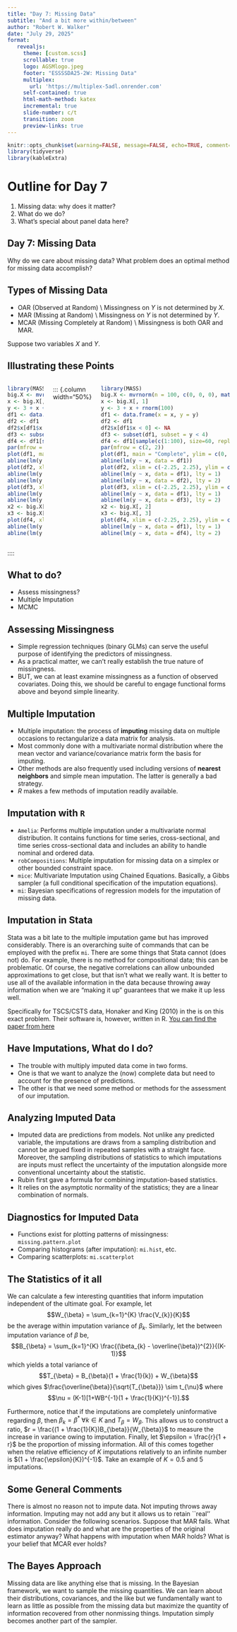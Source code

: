 ```yaml
---
title: "Day 7: Missing Data"
subtitle: "And a bit more within/between"  
author: "Robert W. Walker"
date: "July 29, 2025"
format: 
   revealjs:
     theme: [custom.scss]
     scrollable: true
     logo: AGSMlogo.jpeg
     footer: "ESSSSDA25-2W: Missing Data"
     multiplex:
       url: 'https://multiplex-5adl.onrender.com'
     self-contained: true
     html-math-method: katex
     incremental: true
     slide-number: c/t
     transition: zoom
     preview-links: true
---
```


```r
knitr::opts_chunk$set(warning=FALSE, message=FALSE, echo=TRUE, comment=NA, prompt=FALSE, fig.height=6, fig.width=6.5, fig.retina = 3, dev = 'svg', dev.args = list(bg = "white"), eval=TRUE)
library(tidyverse)
library(kableExtra)
```

# Outline for Day 7

1. Missing data: why does it matter?  
2. What do we do?
3. What's special about panel data here?


## Day 7: Missing Data

Why do we care about missing data?  What problem does an optimal method for missing data accomplish?


## Types of Missing Data

- OAR (Observed at Random) \\ Missingness on $Y$ is not determined by $X$.
- MAR (Missing at Random) \\ Missingness on $Y$ is not determined by $Y$.
- MCAR (Missing Completely at Random) \\ Missingness is both OAR and MAR.

Suppose two variables $X$ and $Y$.


## Illustrating these Points

:::: {.columns}

::: {.column width="50%"}
```r
library(MASS)
big.X <- mvrnorm(n = 100, c(0, 0, 0), matrix(c(1, 0.8, -0.7, 0.8, 1, -0.6, -0.7, -0.6, 1), nrow = 3, ncol = 3, byrow = TRUE))
x <- big.X[, 1]
y <- 3 + x + rnorm(100)
df1 <- data.frame(x = x, y = y)
df2 <- df1
df2$x[df1$x < 0] <- NA
df3 <- subset(df1, subset = y < 4)
df4 <- df1[sample(c(1:100), size=60, replace=FALSE),]
par(mfrow = c(2, 2))
plot(df1, main = "Complete", ylim = c(0, 7), xlim = c(-2.5, 2.5))
abline(lm(y ~ x, data = df1))
plot(df2, xlim = c(-2.25, 2.25), ylim = c(0, 7), main = "MAR not OAR (x pos.)")
abline(lm(y ~ x, data = df1), lty = 1)
abline(lm(y ~ x, data = df2), lty = 2)
plot(df3, xlim = c(-2.25, 2.25), ylim = c(0, 7), main = "Not MAR (y < 4)")
abline(lm(y ~ x, data = df1), lty = 1)
abline(lm(y ~ x, data = df3), lty = 2)
x2 <- big.X[, 2]
x3 <- big.X[, 3]
plot(df4, xlim = c(-2.25, 2.25), ylim = c(0, 7), main = "MCAR")
abline(lm(y ~ x, data = df1), lty = 1)
abline(lm(y ~ x, data = df4), lty = 2)
```
:::

::: {.column width="50%}
```r
library(MASS)
big.X <- mvrnorm(n = 100, c(0, 0, 0), matrix(c(1, 0.8, -0.7, 0.8, 1, -0.6, -0.7, -0.6, 1), nrow = 3, ncol = 3, byrow = TRUE))
x <- big.X[, 1]
y <- 3 + x + rnorm(100)
df1 <- data.frame(x = x, y = y)
df2 <- df1
df2$x[df1$x < 0] <- NA
df3 <- subset(df1, subset = y < 4)
df4 <- df1[sample(c(1:100), size=60, replace=FALSE),]
par(mfrow = c(2, 2))
plot(df1, main = "Complete", ylim = c(0, 7), xlim = c(-2.5, 2.5))
abline(lm(y ~ x, data = df1))
plot(df2, xlim = c(-2.25, 2.25), ylim = c(0, 7), main = "MAR not OAR (x pos.)")
abline(lm(y ~ x, data = df1), lty = 1)
abline(lm(y ~ x, data = df2), lty = 2)
plot(df3, xlim = c(-2.25, 2.25), ylim = c(0, 7), main = "Not MAR (y < 4)")
abline(lm(y ~ x, data = df1), lty = 1)
abline(lm(y ~ x, data = df3), lty = 2)
x2 <- big.X[, 2]
x3 <- big.X[, 3]
plot(df4, xlim = c(-2.25, 2.25), ylim = c(0, 7), main = "MCAR")
abline(lm(y ~ x, data = df1), lty = 1)
abline(lm(y ~ x, data = df4), lty = 2)
```
:::

::::




## What to do?

- Assess missingness?
- Multiple Imputation
- MCMC


## Assessing Missingness

- Simple regression techniques (binary GLMs) can serve the useful purpose of identifying the predictors of missingness.
- As a practical matter, we can't really establish the true nature of missingness.
- BUT, we can at least examine missingness as a function of observed covariates.  Doing this, we should be careful to engage functional forms above and beyond simple linearity.



## Multiple Imputation

- Multiple imputation: the process of **imputing** missing data on multiple occasions to rectangularize a data matrix for analysis.
- Most commonly done with a multivariate normal distribution where the mean vector and variance/covariance matrix form the basis for imputing.
- Other methods are also frequently used including versions of **nearest neighbors** and simple mean imputation.  The latter is generally a bad strategy.
- $R$ makes a few methods of imputation readily available.


## Imputation with `R`

- $\texttt{Amelia}$: Performs multiple imputation under a multivariate normal distribution.  It contains functions for time series, cross-sectional, and time series cross-sectional data and includes an ability to handle nominal and ordered data.
- $\texttt{robCompositions}$: Multiple imputation for missing data on a simplex or other bounded constraint space.
- $\texttt{mice}$: Multivariate Imputation using Chained Equations.  Basically, a Gibbs sampler (a full conditional specification of the imputation equations).
- $\texttt{mi}$: Bayesian specifications of regression models for the imputation of missing data.



## Imputation in Stata

Stata was a bit late to the multiple imputation game but has improved considerably.  There is an overarching suite of commands that can be employed with the prefix $\texttt{mi}$.  There are some things that Stata cannot (does not) do.  For example, there is no method for compositional data; this can be problematic.  Of course, the negative correlations can allow unbounded approximations to get close, but that isn't what we really want.  It is better to use all of the available information in the data because throwing away information when we are "making it up" guarantees that we make it up less well.

Specifically for TSCS/CSTS data, Honaker and King (2010) in the \emph{American Journal of Political Science} is on this exact problem.  Their software is, however, written in R.  [You can find the paper from here](http://gking.harvard.edu/files/pr.pdf)



## Have Imputations, What do I do?

- The trouble with multiply imputed data come in two forms.  
- One is that we want to analyze the (now) complete data but need to account for the presence of predictions.
- The other is that we need some method or methods for the assessment of our imputation.




## Analyzing Imputed Data

- Imputed data are predictions from models.  Not unlike any predicted variable, the imputations are draws from a sampling distribution and cannot be argued fixed in repeated samples with a straight face.  Moreover, the sampling distributions of statistics to which imputations are inputs must reflect the uncertainty of the imputation alongside more conventional uncertainty about the statistic.
- Rubin first gave a formula for combining imputation-based statistics.
- It relies on the asymptotic normality of the statistics; they are a linear combination of normals.



## Diagnostics for Imputed Data

- Functions exist for plotting patterns of missingness: `missing.pattern.plot`
- Comparing histograms (after imputation): `mi.hist`, etc.
- Comparing scatterplots: `mi.scatterplot`



## The Statistics of it all

We can calculate a few interesting quantities that inform imputation independent of the ultimate goal.  For example, let 
$$W_{\beta} = \sum_{k=1}^{K} \frac{V_{k}}{K}$$ be the average within imputation variance of $\beta_{k}$.  Similarly, let the between imputation variance of $\beta$ be, $$B_{\beta} = \sum_{k=1}^{K} \frac{(\beta_{k} - \overline{\beta})^{2}}{(K-1)}$$ which yields a total variance of $$T_{\beta} = B_{\beta}(1 + \frac{1}{k}) + W_{\beta}$$ which gives $\frac{\overline{\beta}}{\sqrt{T_{\beta}}} \sim t_{\nu}$ where $$\nu = (K-1)[1+WB^{-1}(1 + \frac{1}{K})^{-1}].$$  



Furthermore, notice that if the imputations are completely uninformative regarding $\beta$, then $\beta_{k} = \beta^{*}\; \forall k \in K$ and $T_{\beta} = W_{\beta}$.  This allows us to construct a ratio, $r = \frac{(1 + \frac{1}{K})B_{\beta}}{W_{\beta}}$ to measure the increase in variance owing to imputation.  Finally, let $\epsilon = \frac{r}{1 + r}$ be the proportion of missing information.  All of this comes together when the relative efficiency of $K$ imputations relatively to an infinite number is $(1 + \frac{\epsilon}{K})^{-1}$.  Take an example of $K=0.5$ and 5 imputations.



## Some General Comments

There is almost no reason not to impute data.  Not imputing throws away information.  Imputing may not add any but it allows us to retain ``real'' information.  Consider the following scenarios.  Suppose that MAR fails.  What does imputation really do and what are the properties of the original estimator anyway?  What happens with imputation when MAR holds?  What is your belief that MCAR ever holds?




## The Bayes Approach

Missing data are like anything else that is missing.  In the Bayesian framework, we want to sample the missing quantities.  We can learn about their distributions, covariances, and the like but we fundamentally want to learn as little as possible from the missing data but maximize the quantity of information recovered from other nonmissing things.  Imputation simply becomes another part of the sampler.
